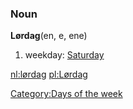 <!--==Danish==?-->
===Noun===
'''Lørdag'''(en, e, ene)<!--gender-->

#weekday: [[Saturday]]

[[Category:Days of the week]]

[[nl:lørdag]]
[[pl:Lørdag]]